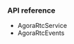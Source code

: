 <PlatformWrapper platform="android">

### API reference

- <Link to="https://docs.agora.io/cn/RTSA/API%20Reference/rtsa_java/classio_1_1agora_1_1rtc_1_1_agora_rtc_service.html">AgoraRtcService</Link>

- <Link to="https://docs.agora.io/cn/RTSA/API%20Reference/rtsa_java/interfaceio_1_1agora_1_1rtc_1_1_agora_rtc_events.html">AgoraRtcEvents</Link>

</PlatformWrapper>
